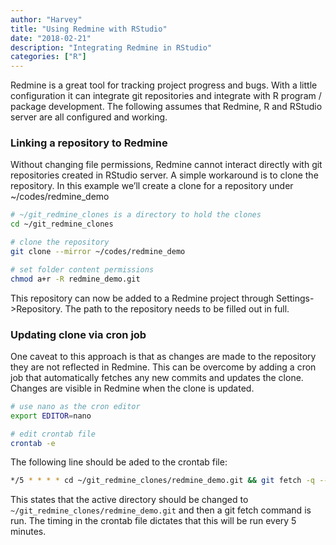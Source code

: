 ```yaml
---
author: "Harvey"
title: "Using Redmine with RStudio"
date: "2018-02-21"
description: "Integrating Redmine in RStudio"
categories: ["R"]
---
```


Redmine is a great tool for tracking project progress and bugs.  With a little configuration it can integrate git repositories and integrate with R program / package development.  The following assumes that Redmine, R and RStudio server are all configured and working.

### Linking a repository to Redmine
Without changing file permissions, Redmine cannot interact directly with git repositories created in RStudio server.  A simple workaround is to clone the repository.  In this example we'll create a clone for a repository under ~/codes/redmine_demo

```bash
# ~/git_redmine_clones is a directory to hold the clones
cd ~/git_redmine_clones

# clone the repository
git clone --mirror ~/codes/redmine_demo

# set folder content permissions
chmod a+r -R redmine_demo.git
```

This repository can now be added to a Redmine project through Settings->Repository.
The path to the repository needs to be filled out in full.

### Updating clone via cron job
One caveat to this approach is that as changes are made to the repository they are not reflected in Redmine.  This can be overcome by adding a cron job that automatically fetches any new commits and updates the clone.  Changes are visible in Redmine when the clone is updated.

```bash
# use nano as the cron editor
export EDITOR=nano

# edit crontab file
crontab -e
```

The following line should be aded to the crontab file:

```bash
*/5 * * * * cd ~/git_redmine_clones/redmine_demo.git && git fetch -q --all –p
```

This states that the active directory should be changed to `~/git_redmine_clones/redmine_demo.git` and then a git fetch command is run.  The timing in the crontab file dictates that this will be run every 5 minutes.

